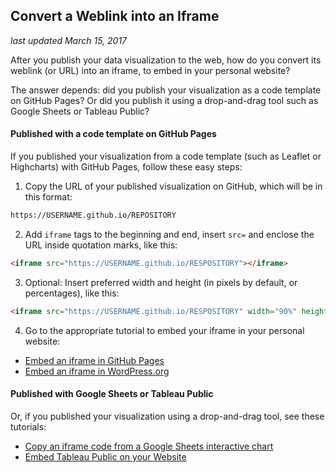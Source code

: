 ## Convert a Weblink into an Iframe {#link-to-iframe}
*last updated March 15, 2017*

After you publish your data visualization to the web, how do you convert its weblink (or URL) into an iframe, to embed in your personal website?

The answer depends: did you publish your visualization as a code template on GitHub Pages? Or did you publish it using a drop-and-drag tool such as Google Sheets or Tableau Public?

#### Published with a code template on GitHub Pages {-}
If you published your visualization from a code template (such as Leaflet or Highcharts) with GitHub Pages, follow these easy steps:

1) Copy the URL of your published visualization on GitHub, which will be in this format:
```html
https://USERNAME.github.io/REPOSITORY
```

2) Add `iframe` tags to the beginning and end, insert `src=` and enclose the URL inside quotation marks, like this:
```html
<iframe src="https://USERNAME.github.io/RESPOSITORY"></iframe>
```

3) Optional: Insert preferred width and height (in pixels by default, or percentages), like this:
```html
<iframe src="https://USERNAME.github.io/RESPOSITORY" width="90%" height="400"></iframe>
```

4) Go to the appropriate tutorial to embed your iframe in your personal website:

- [Embed an iframe in GitHub Pages](iframe-github)
- [Embed an iframe in WordPress.org](iframe-wordpress)

#### Published with Google Sheets or Tableau Public {-}

Or, if you published your visualization using a drop-and-drag tool, see these tutorials:

- [Copy an iframe code from a Google Sheets interactive chart](iframe-google-sheets)
- [Embed Tableau Public on your Website](iframe-tableau)
